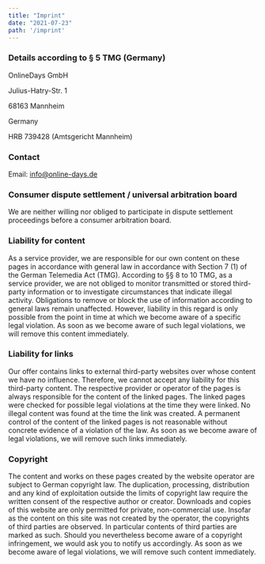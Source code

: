 ```yaml
---
title: "Imprint"
date: "2021-07-23"
path: '/imprint'
---
```


### Details according to § 5 TMG (Germany)

OnlineDays GmbH

Julius-Hatry-Str. 1

68163 Mannheim

Germany

HRB 739428 (Amtsgericht Mannheim)

### Contact

Email: info@online-days.de

### Consumer dispute settlement / universal arbitration board

We are neither willing nor obliged to participate in dispute settlement proceedings 
before a consumer arbitration board.

### Liability for content

As a service provider, we are responsible for our own content on these pages in accordance 
with general law in accordance with Section 7 (1) of the German Telemedia Act (TMG). 
According to §§ 8 to 10 TMG, as a service provider, we are not obliged to monitor 
transmitted or stored third-party information or to investigate circumstances that 
indicate illegal activity. Obligations to remove or block the use of information 
according to general laws remain unaffected. However, liability in this regard is 
only possible from the point in time at which we become aware of a specific legal 
violation. As soon as we become aware of such legal violations, we will remove this 
content immediately.

### Liability for links

Our offer contains links to external third-party websites over whose content we 
have no influence. Therefore, we cannot accept any liability for this third-party content. 
The respective provider or operator of the pages is always responsible for the content 
of the linked pages. The linked pages were checked for possible legal violations at the 
time they were linked. No illegal content was found at the time the link was created. 
A permanent control of the content of the linked pages is not reasonable without concrete 
evidence of a violation of the law. As soon as we become aware of legal violations, 
we will remove such links immediately.

### Copyright

The content and works on these pages created by the website operator are subject to 
German copyright law. The duplication, processing, distribution and any kind of 
exploitation outside the limits of copyright law require the written consent of the 
respective author or creator. Downloads and copies of this website are only permitted 
for private, non-commercial use. Insofar as the content on this site was not created 
by the operator, the copyrights of third parties are observed. In particular contents 
of third parties are marked as such. Should you nevertheless become aware of a copyright 
infringement, we would ask you to notify us accordingly. As soon as we become aware of 
legal violations, we will remove such content immediately.